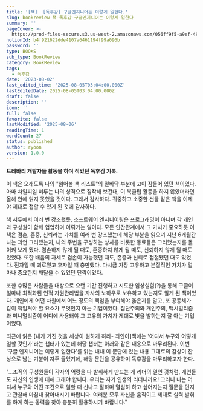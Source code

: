 ```yaml
---
title: '[책]  [독후감] 구글엔지니어는 이렇게 일한다.'
slug: bookreview-책-독후감-구글엔지니어는-이렇게-일한다
summary: ''
pageCover: >-
  https://prod-files-secure.s3.us-west-2.amazonaws.com/056ff9f5-a9ef-486f-8acb-9eef51d06a2d/d763279f-f15a-46c7-8077-fbfad9120b74/Read.jpg?X-Amz-Algorithm=AWS4-HMAC-SHA256&X-Amz-Content-Sha256=UNSIGNED-PAYLOAD&X-Amz-Credential=ASIAZI2LB466UIGTOZN4%2F20250806%2Fus-west-2%2Fs3%2Faws4_request&X-Amz-Date=20250806T064717Z&X-Amz-Expires=3600&X-Amz-Security-Token=IQoJb3JpZ2luX2VjEDYaCXVzLXdlc3QtMiJHMEUCIQCYBthMoFUyxGAtYVItxQPSgb8PkGjSHkd9LX8pmxBv4gIgfSGua%2BZ%2Ftp59Q7AHZdYk92Mi6NAskPqZ4rXBKvU9u20q%2FwMIbxAAGgw2Mzc0MjMxODM4MDUiDADAvlkBJdbbusWyFyrcA8FPs0Kx558E3pR4Z%2BTd6OByURF447VbSuCXDykVbkrvUytmx4tXqj6PQHKGaPlaCtmxUrwkAobKPBVW75W%2FM6PM9H9KaxY6iNluJlKhxLDOYsGiP%2BA9bUFd1bWA7NGMRC8DH%2B1Pmw1nbeHtkCbpf%2FYIQzKSFwZbdQ94xTuGD44mEtq9F%2BdXdbhIIUAe8JqS7F73LUiBvtux7rsHn%2FljyhF%2FGddU97KNiLyjdoyAFbsQYM%2Bf5mcoITjEn3ivWulylT%2F%2FYgyc6zmwVQwVV864URBYIrYXPdE53zO%2Fbu7Oo8kJ4CXiftU1RAye%2FL8qaijwPucWeAn3HmY6eA4zln0C%2B4wue4fOgkLRo4hblTyQWX7uOI0kHilEsslC4pdMnASRB8YF34cLIZosTG%2FDGkaG9R3een4cvB6gumpm49%2FTlGANYi%2FAap22CFbr6%2FOh1sZgSvzcSgSzsUWC26gFl4qNaMyp3FGGJF6liwL76B29s3Kifs9FwTWEFQGHXmszI2tH6jfv88GG5hKqmhYKT6o%2FTgAd2ho92xC7YfFl%2BhmLdFbtV8wfbcSRoTvJ6Xx%2BS0JR0jvoOPXQy77fyg%2BGYoJRf5ymSAcNBMCT1gOXfPyuHe3tcvZKxxWZqzIajSDoMKnVy8QGOqUBGrBk3FaD32s78TwKVzV%2FPFlZjKxldZ6YNODIXQ3tNaI64AnsH8JMwFYFbH6J%2FnylMdfBTBmwM72F7vUEP0Qxler1wDmsgasjuIg1pwVy7ejgl0Y5E7G0o4LhW8aCQ1jV%2B1KSbVZcdv8Q8nvM5ACbmk1yqQHGfaJHcBr8a1ayxJECjD7AI3z0PfIAanTOXU4uHdr9HYBFwxMltbkc7DyXYyNJSaGz&X-Amz-Signature=11e3c1cebcb42f52e3f05bf7a806e5f8dffea3ec128115f25a3aa53207843932&X-Amz-SignedHeaders=host&x-amz-checksum-mode=ENABLED&x-id=GetObject
notionId: b4f921622dde4107a6461194f99a096b
password: ''
type: BOOKS
sub_type: BookReview
category: BookReview
tags:
  - 독후감
date: '2023-08-02'
last_edited_time: '2025-08-05T03:04:00.000Z'
lastEditedDate: 2025-08-05T03:04:00.000Z
draft: false
description: ''
icon: ''
full: false
favorite: false
lastModified: '2025-08-06'
readingTime: 1
wordCount: 27
status: published
author: ryoon
version: 1.0.0
---
```


**트레바리 개발자들 활동을 하며 적었던 독후감 기록.**


이 책은 오래도록 나의 "읽어볼 책 리스트"의 밑바닥 부분에 고이 잠들어 있던 책이었다. 아마 차일피일 미루는 나의 성격으로 짐작해 보건대, 이 북클럽 활동을 하지 않았더라면 올해 안에 읽지 못했을 것이다. 그래서 감사하다. 귀중하고 소중한 선물 같은 책을 이제야 제대로 접할 수 있게 된 것에 감사하다.


책 서두에서 여러 번 강조했듯, 소프트웨어 엔지니어링은 프로그래밍이 아니며 각 개인과 구성원이 함께 협업하며 이뤄가는 일이다. 모든 인간관계에서 그 가치가 중요하듯 이 책은 겸손, 존중, 신뢰라는 가치를 여러 번 강조했는데 해당 부분을 읽으며 지난 6개월간 나는 과연 그러했는지, 나의 주변을 구성하는 상사를 비롯한 동료들은 그러했는지를 돌이켜 보게 됐다. 겸손하지 않게 될 때도, 존중하지 않게 될 때도, 신뢰하지 않게 될 때도 있었다. 또한 배움의 자세로 겸손이 가능했던 때도, 존중과 신뢰로 점철됐던 때도 있었다. 전자일 때 괴로웠고 후자일 때 충만했다. 다시금 가장 고유하고 본질적인 가치가 얼마나 중요한지 깨달을 수 있었던 단락이었다.


또한 수많은 사람들을 대상으로 오랜 기간 진행하고 시도한 임상실험(?)을 통해 구글이 얼마나 최적화된 인적 자원관리법을 자사의 노하우로 보유하고 있는지도 알게 된 책이었다. 개인에게 어떤 차원에서 어느 정도의 책임을 부여해야 옳은지를 알고, 또 공동체가 같이 책임져야 할 요소가 무엇인지 아는 기업이었다. 집단주의와 개인주의, 맥시멀리즘과 미니멀리즘이 어디에 사용돼야 그 고유의 가치가 제대로 빛을 발하는지 잘 아는 기업이었다.


최근에 읽은 [내가 가진 것을 세상이 원하게 하라- 최인아]책에는 '어디서 누구와 어떻게 일할 것인가'라는 챕터가 있는데 해당 챕터는 아래와 같은 내용으로 마무리된다. 이번 '구글 엔지니어는 이렇게 일한다'를 읽는 내내 이 문단에 있는 내용 그대로의 감상이 잔상으로 남는 기분이 자주 들었기에, 해당 문단을 공유하며 독후감을 마무리하고자 한다.


"...조직의 구성원들이 각자의 역량을 다 발휘하게 만드는 게 리더의 일인 것처럼, 개인들도 자신의 인생에 대해 그래야 합니다. 우리는 자기 인생의 리더니까요! 그러니 나는 어디서 누구와 어떤 조건으로 일할 때 신나고 잘하며 열심히 하고 싶어지는지 질문을 던지고 관찰해 마침내 찾아내시기 바랍니다. 여러분 모두 자신을 움직이고 제대로 실력 발휘를 하게 하는 동력을 찾아 충분히 활용하시기 바랍니다."


